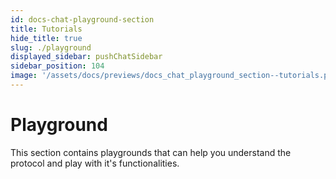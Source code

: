 ```yaml
---
id: docs-chat-playground-section
title: Tutorials
hide_title: true
slug: ./playground
displayed_sidebar: pushChatSidebar
sidebar_position: 104
image: '/assets/docs/previews/docs_chat_playground_section--tutorials.png'
---
```


# Playground

This section contains playgrounds that can help you understand the protocol and play with it's functionalities.

<head>
  <title>Playground Section | Push Chat | Push Documentation</title>
</head>


<DocCardList />
